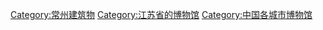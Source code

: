 [[Category:常州建筑物|Category:常州建筑物]]
[[Category:江苏省的博物馆|Category:江苏省的博物馆]]
[[Category:中国各城市博物馆|Category:中国各城市博物馆]]